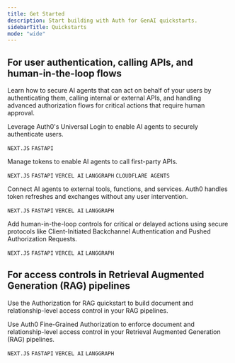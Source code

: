 ```yaml
---
title: Get Started
description: Start building with Auth for GenAI quickstarts.
sidebarTitle: Quickstarts
mode: "wide"
---
```


## For user authentication, calling APIs, and human-in-the-loop flows
Learn how to secure AI agents that can act on behalf of your users by authenticating them, calling internal or external APIs, and handling advanced authorization flows for critical actions that require human approval.
<Columns cols={2}>

<Card title ="User Authentication" icon="user" href="./user-authentication" iconType="solid" vertical>
Leverage Auth0's Universal Login to enable AI agents to securely authenticate users.

`NEXT.JS` `FASTAPI`

</Card>

<Card title ="Call Your APIs on User's Behalf" icon="shapes" href="./call-your-apis-on-users-behalf" iconType="solid" vertical>

Manage tokens to enable AI agents to call first-party APIs.

`NEXT.JS`  `FASTAPI` `VERCEL AI` `LANGGRAPH` `CLOUDFLARE AGENTS`

</Card>

<Card title ="Call Other's APIs on User's Behalf" icon="plug" href="./call-others-apis-on-users-behalf" iconType="solid" vertical>

Connect AI agents to external tools, functions, and services. Auth0 handles token refreshes and exchanges without any user intervention.

`NEXT.JS` `FASTAPI` `VERCEL AI` `LANGGRAPH`

</Card>

<Card title ="Asynchronous Authorization" icon="clock" href="./asynchronous-authorization" iconType="solid" vertical>
Add human-in-the-loop controls for critical or delayed actions using secure protocols like Client-Initiated Backchannel Authentication and Pushed Authorization Requests.

`NEXT.JS` `FASTAPI` `VERCEL AI` `LANGGRAPH`

</Card>

</Columns>

## For access controls in Retrieval Augmented Generation (RAG) pipelines
Use the Authorization for RAG quickstart to build document and relationship-level access control in your RAG pipelines.

<Columns cols={2}>

<Card title ="Authorization for RAG" icon="server" href="./authorization-for-rag" iconType="solid" vertical>

Use Auth0 Fine-Grained Authorization to enforce document and relationship-level access control in your Retrieval Augmented Generation (RAG) pipelines.

`NEXT.JS` `FASTAPI` `VERCEL AI` `LANGGRAPH`

</Card>

</Columns>